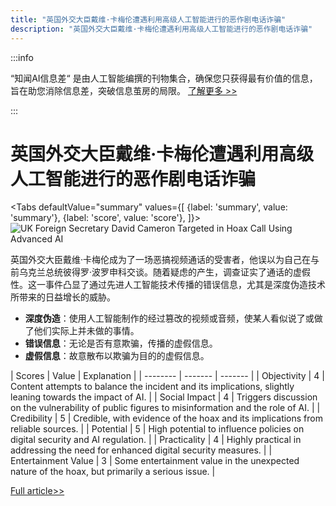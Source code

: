 ```yaml
---
title: "英国外交大臣戴维·卡梅伦遭遇利用高级人工智能进行的恶作剧电话诈骗"
description: "英国外交大臣戴维·卡梅伦遭遇利用高级人工智能进行的恶作剧电话诈骗"
---
```



:::info

“知闻AI信息差“ 是由人工智能编撰的刊物集合，确保您只获得最有价值的信息，旨在助您消除信息差，突破信息茧房的局限。  [了解更多 >>](/)

:::

# 英国外交大臣戴维·卡梅伦遭遇利用高级人工智能进行的恶作剧电话诈骗


<Tabs
	defaultValue="summary"
	values={[
	{label: 'summary', value: 'summary'},
	{label: 'score', value: 'score'},
]}>
<TabItem value="summary">
<img
  src="https://image.informedainews.com/2024/06/Pol-P0w-1717900285-0.jpg"
  alt="UK Foreign Secretary David Cameron Targeted in Hoax Call Using Advanced AI"
/>



英国外交大臣戴维·卡梅伦成为了一场恶搞视频通话的受害者，他误以为自己在与前乌克兰总统彼得罗·波罗申科交谈。随着疑虑的产生，调查证实了通话的虚假性。这一事件凸显了通过先进人工智能技术传播的错误信息，尤其是深度伪造技术所带来的日益增长的威胁。
- **深度伪造**：使用人工智能制作的经过篡改的视频或音频，使某人看似说了或做了他们实际上并未做的事情。
- **错误信息**：无论是否有意欺骗，传播的虚假信息。
- **虚假信息**：故意散布以欺骗为目的的虚假信息。
</TabItem>
<TabItem value="score">
	| Scores     | Value   | Explanation |
	| -------- | ------- | ------- |
	| Objectivity  | 4    | Content attempts to balance the incident and its implications, slightly leaning towards the impact of AI.    |
	| Social Impact | 4     | Triggers discussion on the vulnerability of public figures to misinformation and the role of AI.    |
	| Credibility    | 5    | Credible, with evidence of the hoax and its implications from reliable sources.    |
	| Potential    | 5    | High potential to influence policies on digital security and AI regulation.    |
	| Practicality    | 4    | Highly practical in addressing the need for enhanced digital security measures.    |
	| Entertainment Value    | 3    | Some entertainment value in the unexpected nature of the hoax, but primarily a serious issue.    |
</TabItem>
</Tabs>

[Full article>>](https://www.theguardian.com/politics/article/2024/jun/08/david-cameron-victim-hoax-call-former-ukraine-president)

